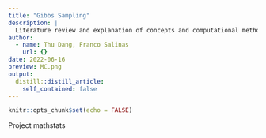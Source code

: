 ```yaml
---
title: "Gibbs Sampling"
description: |
  Literature review and explanation of concepts and computational methods related to Gibbs Sampling.
author:
  - name: Thu Dang, Franco Salinas
    url: {}
date: 2022-06-16
preview: MC.png
output:
  distill::distill_article:
    self_contained: false
---
```




```r
knitr::opts_chunk$set(echo = FALSE)
```

Project mathstats


